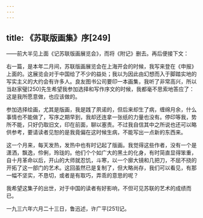 ```yaml
---
---
---
```

title: 《苏联版画集》序[249]
---




——前大半见上面《记苏联版画展览会》，而将《附记》删去。再后便接下文：

右一篇，是本年二月间，苏联版画展览会在上海开会的时候，我写来登在《申报》上面的。这展览会对于中国给了不少的益处；我以为因此由幻想而入于脚踏实地的写实主义的大约会有许多人。良友图书公司要印一本画集，我听了非常高兴，所以当赵家璧[250]先生希望我参加选择和写作序文的时候，我都毫不思索地答应了：这是我所愿意做，也应该做的。

参加选择绘画，尤其是版画，我是践了夙诺的，但后来却生了病，缠绵月余，什么事情也不能做了，写序之期早到，我却还连拿一张纸的力量也没有。停印等我，势所不能，只好仍取旧文，印在前面，聊以塞责。不过我自信其中之所说也还可以略供参考，要请读者见恕的是我竟偏在这时候生病，不能写出一点新的东西来。

这一个月来，每天发热，发热中也有时记起了版画。我觉得这些作者，没有一个是潇洒，飘逸，伶俐，玲珑的。他们个个如广大的黑土的化身，有时简直显得笨重，自十月革命以后，开山的大师就忍饥，斗寒，以一个廓大镜和几把刀，不屈不挠的开拓了这一部门的艺术。这回虽然已是复制了，但大略尚存，我们可以看见，有那一幅不坚实，不恳切，或者是有取巧，弄乖的意思的呢？

我希望这集子的出世，对于中国的读者有好影响，不但可见苏联的艺术的成绩而已。

一九三六年六月二十三日，鲁迅述，许广平[251]记。
